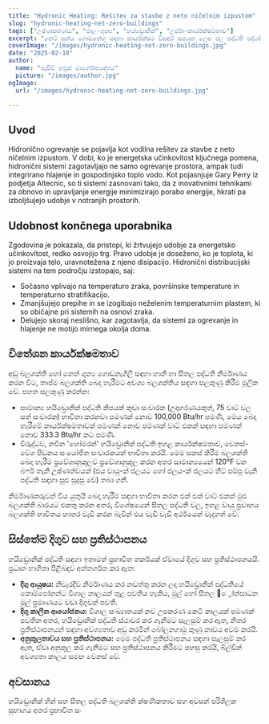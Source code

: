 ```yaml
---
title: "Hydronic Heating: Rešitev za stavbe z neto ničelnim izpustom"
slug: "hydronic-heating-net-zero-buildings"
tags: ["උෂ්ණකරණය", "ජාල-ශුන්‍ය", "හය්ඩ්‍රොනික්", "උර්ජා-කාර්යක්ෂමතාව"]
excerpt: "නෙට් සුන්ය ගොඩනේගු සඳහා කාර්යක්ෂම විසඳුම් සපයන ලෙස ජල පද්ධති පද්ධති වින්‍යාස කරන ලෙස ගවේෂණය කරන්න, ඉහළ සුවිශේෂී මට්ටම් නියත කර ගැනීමට."
coverImage: "/images/hydronic-heating-net-zero-buildings.jpg"
date: "2025-02-18"
author:
  name: "පැසිව් හවුස් මාර්ගෝපදේශය"
  picture: "/images/author.jpg"
ogImage:
  url: "/images/hydronic-heating-net-zero-buildings.jpg"

---
```

## Uvod

Hidronično ogrevanje se pojavlja kot vodilna rešitev za stavbe z neto ničelnim izpustom. V dobi, ko je energetska učinkovitost ključnega pomena, hidronični sistemi zagotavljajo ne samo ogrevanje prostora, ampak tudi integrirano hlajenje in gospodinjsko toplo vodo. Kot pojasnjuje Gary Perry iz podjetja Altecnic, so ti sistemi zasnovani tako, da z inovativnimi tehnikami za obnovo in upravljanje energije minimizirajo porabo energije, hkrati pa izboljšujejo udobje v notranjih prostorih.

## Udobnost končnega uporabnika

Zgodovina je pokazala, da pristopi, ki žrtvujejo udobje za energetsko učinkovitost, redko osvojijo trg. Pravo udobje je doseženo, ko je toplota, ki jo proizvaja telo, uravnotežena z njeno disipacijo. Hidronični distribucijski sistemi na tem področju izstopajo, saj:

- Sočasno vplivajo na temperaturo zraka, površinske temperature in temperaturno stratifikacijo.
- Zmanjšujejo prepihe in se izogibajo neželenim temperaturnim plastem, ki so običajne pri sistemih na osnovi zraka.
- Delujejo skoraj neslišno, kar zagotavlja, da sistemi za ogrevanje in hlajenje ne motijo mirnega okolja doma.
## විතේශන කාර්යක්ෂමතාව

අඩු බලශක්ති හෝ නෙත් ශුන්‍ය ගොඩනැගිලි සඳහා හානි හා සීතල පද්ධති නිර්මාණය කරන විට, තාප්ම බලශක්ති බෙදා හැරීමට අවශ්‍ය බලශක්තිය සඳහා සලකුණු කිරීම මූලික වේ. පහත සලකුණු කරන්න:

- සාමාන්‍ය හයිඩ්‍රොනික් පද්ධති කීපයක් කුඩා සංචාරක (උදාහරණයකුත්, 75 වාට් වල සත් සංචාරක) භාවිතා කරනවා පමණක් නොව 100,000 Btu/hr පමණි, මෙය බෙදා හැරීමේ කාර්යක්ෂමතාවක් පමණක් නොව පමණක් වාට් එකක් සඳහා පමණක් නොව 333.3 Btu/hr කට පමණි.
- විරුද්ධව, නවීන 'හෝමරන්' හයිඩ්‍රොනික් පද්ධති ඉහළ කාර්යක්ෂමතාව, වෙනස්-වේග පීඩනය සංයෝජිත සංචාරකයක් භාවිතා කරයි. මෙම සකස් කිරීම බලශක්ති බෙදා හැරීම ප්‍රවේශානුකූලව ප්‍රවේශානුකූල කරන අතර සාමාන්‍යයෙන් 120°F වන බෆර් තැනි උෂ්ණත්වයක් (එය වායු-ක් ජලයට හෝ ජලය-ක් ජලයට හීට් පම්පු වැනි පද්ධති සඳහා සුළු සුදුසු වේ) තබා ගනී.

නිර්මාණකරුවන් විය යුතුයි බෙදා හැරීම සඳහා භාවිතා කරන එක් එක් වාට් එකක් මුළු බලශක්ති බාරයට එකතු කරන අතර, විශේෂයෙන් සීතල පද්ධති වල, ඉහළ වායු ප්‍රවාහය බලශක්ති භාවිතය හාතර වැඩි කරන බැවින් එය වැඩි වැඩි අර්ථයෙන් වැදගත් වේ.
## සිස්තේම දිගුව සහ ප්‍රතිස්ථාපනය

හයිඩ්‍රොනික් පද්ධති සඳහා ඉතාමත් ප්‍රභාවිත තර්කයක් ඒවායේ දිගුව සහ ප්‍රතිස්ථාපනයයි. ප්‍රධාන භාගිතා පිළිබඳව අන්තර්ගත කර ඇත:

- **දිගු ආයුෂය:** නිවැරදිව නිර්මාණය කර නඩත්තු කරන ලද හයිඩ්‍රොනික් පද්ධතියේ කොම්පෝනන්ට විශාල කාලයක් තුළ පවතිය හැකිය, මුල් හෝ සීතල ෶්‍රෝත්සාධන මුල් ප්‍රමාණයට වඩා දිගුවක් පවතී.
- **දිගු කාලීන ආයෝජනය:** විශාල සංඛ්‍යාතයක් නව උපකරණ කෙටි කාලයක් පමණක් පවතින අතර, හයිඩ්‍රොනික් පද්ධති ස්ථාවර කර ගැනීමට සැලසුම් කර ඇත, නිතර ප්‍රතිස්ථාපනයන් සඳහා අවශ්‍යතාව අඩු කරමින් බෝලනගාමු කුණු කාඩය අවම කරයි.
- **අනුකූලතාවය සහ ප්‍රතිස්ථාපනය:** මෙම පද්ධති ප්‍රතිස්ථාපනය සඳහා සැලසුම් කර ඇත, ඒවා අනුකූල කර ගැනීමට සහ ප්‍රතිස්ථාපනය කිරීමට පහසු කරයි, බිල්ඩින් අවශ්‍යතා කාලය සමඟ වෙනස් වේ.

## අවසානය

හයිඩ්‍රොනික් හීන් සහ සීතල පද්ධති බලශක්ති ක්ෂණිකතාව සහ අවසන් පරිශීලක සුභාගය අතර ප්‍රභාවිත සං
